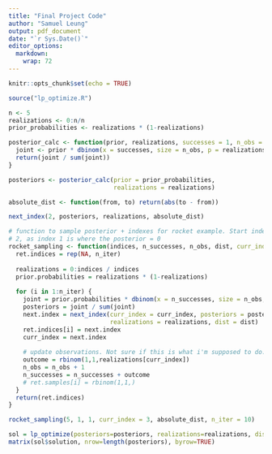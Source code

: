 ```yaml
---
title: "Final Project Code"
author: "Samuel Leung"
output: pdf_document
date: "`r Sys.Date()`"
editor_options: 
  markdown: 
    wrap: 72
---
```


```r
knitr::opts_chunk$set(echo = TRUE)
```

```r
source("lp_optimize.R")
```

```r
n <- 5
realizations <- 0:n/n
prior_probabilities <- realizations * (1-realizations)

posterior_calc <- function(prior, realizations, successes = 1, n_obs = 1) {
  joint <- prior * dbinom(x = successes, size = n_obs, p = realizations)
  return(joint / sum(joint))
}

posteriors <- posterior_calc(prior = prior_probabilities,
                             realizations = realizations)
```

```r
absolute_dist <- function(from, to) return(abs(to - from))
```

```r
next_index(2, posteriors, realizations, absolute_dist)
```

```r

# function to sample posterior + indexes for rocket example. Start index at 
# 2, as index 1 is where the posterior = 0
rocket_sampling <- function(indices, n_successes, n_obs, dist, curr_index = 2 , n_iter = 10) {
  ret.indices = rep(NA, n_iter)
  
  realizations = 0:indices / indices
  prior.probabilities = realizations * (1-realizations)
  
  for (i in 1:n_iter) {
    joint = prior.probabilities * dbinom(x = n_successes, size = n_obs, p = realizations)
    posteriors = joint / sum(joint)
    next.index = next_index(curr_index = curr_index, posteriors = posteriors , 
                            realizations = realizations, dist = dist)
    ret.indices[i] = next.index
    curr_index = next.index
    
    # update observations. Not sure if this is what i'm supposed to do. 
    outcome = rbinom(1,1,realizations[curr_index])
    n_obs = n_obs + 1
    n_successes = n_successes + outcome
    # ret.samples[i] = rbinom(1,1,)
  }
  return(ret.indices)
}

rocket_sampling(5, 1, 1, curr_index = 3, absolute_dist, n_iter = 10)
```

```r
sol = lp_optimize(posteriors=posteriors, realizations=realizations, dist=absolute_dist)
matrix(sol$solution, nrow=length(posteriors), byrow=TRUE)
```





